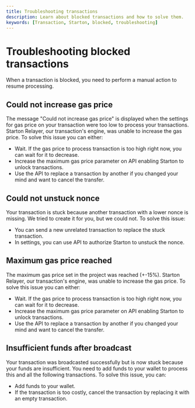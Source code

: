 ```yaml
---
title: Troubleshooting transactions
description: Learn about blocked transactions and how to solve them.
keywords: [Transaction, Starton, blocked, troubleshooting]
---
```


# Troubleshooting blocked transactions

When a transaction is blocked, you need to perform a manual action to resume processing.

## Could not increase gas price

The message "Could not increase gas price" is displayed when the settings for gas price on your transaction were too low to process your transactions.
Starton Relayer, our transaction's engine, was unable to increase the gas price. To solve this issue you can either:

-   Wait. If the gas price to process transaction is too high right now, you can wait for it to decrease.
-   Increase the maximum gas price parameter on API enabling Starton to unlock transactions.
-   Use the API to replace a transaction by another if you changed your mind and want to cancel the transfer.

## Could not unstuck nonce

Your transaction is stuck because another transaction with a lower nonce is missing. We tried to create it for you, but we could not.
To solve this issue:

-   You can send a new unrelated transaction to replace the stuck transaction.
-   In settings, you can use API to authorize Starton to unstuck the nonce.

## Maximum gas price reached

The maximum gas price set in the project was reached (+-15%). Starton Relayer, our transaction's engine, was unable to increase the gas price. To solve this issue you can either:

-   Wait. If the gas price to process transaction is too high right now, you can wait for it to decrease.
-   Increase the maximum gas price parameter on API enabling Starton to unlock transactions.
-   Use the API to replace a transaction by another if you changed your mind and want to cancel the transfer.

## Insufficient funds after broadcast

Your transaction was broadcasted successfully but is now stuck because your funds are insufficient. You need to add funds to your wallet to process this and all the following transactions.
To solve this issue, you can:

-   Add funds to your wallet.
-   If the transaction is too costly, cancel the transaction by replacing it with an empty transaction.
